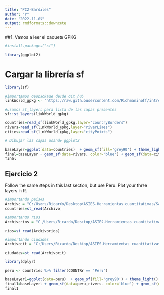 ```yaml
---
title: "PC2-Bardales"
author: "r"
date: "2022-11-05"
output: rmdformats::downcute
---
```


##1. Vamos a leer el paquete GPKG 


```r
#install.packages("sf")
```
```r
library(ggplot2)
```
# Cargar la librería sf
```r
library(sf)
```

```r
#importamos geopackage desde git hub
linkWorld_gpkg <- "https://raw.githubusercontent.com/Richmaninoff/introgeodf/main/maps/worldMap.gpkg"
```
```r
#usamos st_layers para lista de las capas presentes 
sf::st_layers(linkWorld_gpkg) 
```

```r
countries=read_sf(linkWorld_gpkg,layer="countryBorders")
rivers=read_sf(linkWorld_gpkg,layer="riverLines")
cities=read_sf(linkWorld_gpkg,layer="cityPoints")
```


```r
# Dibujar las capas usando ggplot2

baseLayer=ggplot(data=countries)  + geom_sf(fill='grey90') + theme_light()
final=baseLayer + geom_sf(data=rivers, color='blue') + geom_sf(data=cities, color='red') 
final
```

## Ejercicio 2

Follow the same steps in this last section, but use Peru.
Plot your three layers in R.


```r
#Importando paises
Archivo = "C:/Users/Ricardo/Desktop/ASIES-Herramientas cuantitativas/S4. DATA/maps/World_Countries/World_Countries.shp"
countries=st_read(Archivo)
```
```r
#importando rios
Archivorios = "C:/Users/Ricardo/Desktop/ASIES-Herramientas cuantitativas/S4. DATA/maps/World_Hydrography/World_Hydrography.shp"

rios=st_read(Archivorios)
```


```r
#importando ciudades
Archivocit = "C:/Users/Ricardo/Desktop/ASIES-Herramientas cuantitativas/S4. DATA/maps/World_Cities/World_Cities.shp"

ciudades=st_read(Archivocit)
```



```r
library(dplyr)
```

```r
peru <- countries %>% filter(COUNTRY == 'Peru')
```


```r
baseLayer1=ggplot(data=peru)  + geom_sf(fill='grey90') + theme_light()
final1=baseLayer1 + geom_sf(data=peru_rivers, color='blue') + geom_sf(data=peru_cities, color='red') 
final1
```


